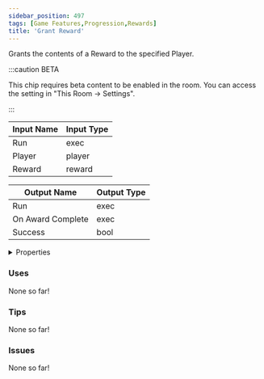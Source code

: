 ```yaml
---
sidebar_position: 497
tags: [Game Features,Progression,Rewards]
title: 'Grant Reward'
---
```


Grants the contents of a Reward to the specified Player.

:::caution BETA

This chip requires beta content to be enabled in the room. You can access the setting in "This Room -> Settings".

:::

<IChip uuid="8b38e01f-9c85-47bb-abda-85e354c15d41"/>

| Input Name | Input Type |
|-----------|-----------|
| Run | exec |
| Player | player |
| Reward | reward |

| Output Name | Output Type |
|-----------|-----------|
| Run | exec |
| On Award Complete | exec |
| Success | bool |


<details>
  <summary>Properties</summary>
  <div>
    <div>
    <table>
      <thead>
        <tr>
          <th>Is beta required?</th>
          <th>Yes</th>
        </tr>
        <tr>
          <th>Is this chip a trolling risk?</th>
          <th>No</th>
        </tr>
        <tr>
          <th>Is this chip a role assignment risk?</th>
          <th>No</th>
        </tr>
        <tr>
          <th>Chip UUID</th>
          <th>8b38e01f-9c85-47bb-abda-85e354c15d41</th>
        </tr>
        <tr>
          <th>Room availability</th>
          <th>Available everywhere</th>
        </tr>
      </thead>
    </table>
    </div>
  </div>
</details>

### Uses

None so far!

### Tips

None so far!

### Issues

None so far!